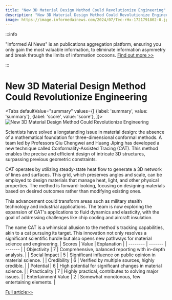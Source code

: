```yaml
---
title: "New 3D Material Design Method Could Revolutionize Engineering"
description: "New 3D Material Design Method Could Revolutionize Engineering"
image: https://image.informedainews.com/2024/07/Tec-rHx-1721791802-0.jpg
---
```



:::info

"Informed AI News" is an publications aggregation platform, ensuring you only gain the most valuable information, to eliminate information asymmetry and break through the limits of information cocoons.  [Find out more >>](/)

:::

# New 3D Material Design Method Could Revolutionize Engineering


<Tabs
	defaultValue="summary"
	values={[
	{label: 'summary', value: 'summary'},
	{label: 'score', value: 'score'},
]}>
<TabItem value="summary">
<img
  src="https://image.informedainews.com/2024/07/Tec-rHx-1721791802-0.jpg"
  alt="New 3D Material Design Method Could Revolutionize Engineering"
/>



Scientists have solved a longstanding issue in material design: the absence of a mathematical foundation for three-dimensional conformal methods. A team led by Professors Qiu Chengwei and Huang Jiping has developed a new technique called Conformality-Assisted Tracing (CAT). This method enables the precise and efficient design of intricate 3D structures, surpassing previous geometric constraints.

CAT operates by utilizing steady-state heat flow to generate a 3D network of lines and surfaces. This grid, which preserves angles and scale, can be employed to design materials that manage heat, light, and other physical properties. The method is forward-looking, focusing on designing materials based on desired outcomes rather than modifying existing ones.

This advancement could transform areas such as military stealth technology and industrial applications. The team is now exploring the expansion of CAT's applications to fluid dynamics and elasticity, with the goal of addressing challenges like chip cooling and aircraft insulation.

The name CAT is a whimsical allusion to the method's tracking capabilities, akin to a cat pursuing its target. This innovation not only resolves a significant scientific hurdle but also opens new pathways for material science and engineering.
</TabItem>
<TabItem value="score">
	| Scores     | Value   | Explanation |
	| -------- | ------- | ------- |
	| Objectivity  | 7    | Comprehensive, balanced reporting with in-depth analysis.    |
	| Social Impact | 5     | Significant influence on public opinion in material science.    |
	| Credibility    | 6    | Verified by multiple sources, highly credible.    |
	| Potential    | 6    | High potential for significant changes in material science.    |
	| Practicality    | 7    | Highly practical, contributes to solving major issues.    |
	| Entertainment Value    | 2    | Somewhat monotonous, few entertaining elements.    |
</TabItem>
</Tabs>

[Full article>>](https://www.mittrchina.com/news/detail/13571)
